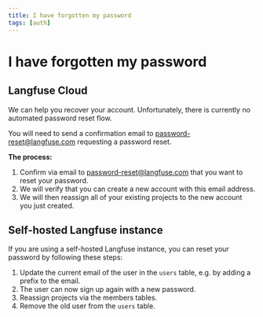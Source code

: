 ```yaml
---
title: I have forgotten my password
tags: [auth]
---
```


# I have forgotten my password

## Langfuse Cloud

We can help you recover your account. Unfortunately, there is currently no automated password reset flow.

You will need to send a confirmation email to password-reset@langfuse.com requesting a password reset.

**The process:**

1. Confirm via email to password-reset@langfuse.com that you want to reset your password.
2. We will verify that you can create a new account with this email address.
3. We will then reassign all of your existing projects to the new account you just created.

## Self-hosted Langfuse instance

If you are using a self-hosted Langfuse instance, you can reset your password by following these steps:

1. Update the current email of the user in the `users` table, e.g. by adding a prefix to the email.
2. The user can now sign up again with a new password.
3. Reassign projects via the members tables.
4. Remove the old user from the `users` table.

